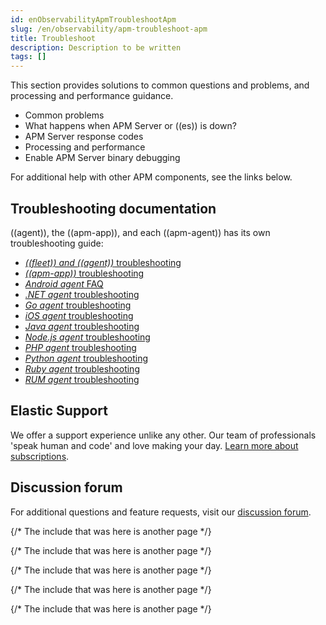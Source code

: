 ```yaml
---
id: enObservabilityApmTroubleshootApm
slug: /en/observability/apm-troubleshoot-apm
title: Troubleshoot
description: Description to be written
tags: []
---
```


<div id="apm-troubleshoot-apm"></div>

This section provides solutions to common questions and problems,
and processing and performance guidance.

* <DocLink id="enObservabilityApmCommonProblems">Common problems</DocLink>
* <DocLink id="enObservabilityApmServerEsDown">What happens when APM Server or ((es)) is down?</DocLink>
* <DocLink id="enObservabilityApmCommonResponseCodes">APM Server response codes</DocLink>
* <DocLink id="enObservabilityApmProcessingAndPerformance">Processing and performance</DocLink>
* <DocLink id="enObservabilityApmEnableApmServerDebugging">Enable APM Server binary debugging</DocLink>

For additional help with other APM components, see the links below.

<div id="apm-troubleshooting-docs"></div>

## Troubleshooting documentation

((agent)), the ((apm-app)), and each ((apm-agent)) has its own troubleshooting guide:

* [*((fleet)) and ((agent))* troubleshooting](((fleet-guide))/troubleshooting-intro.html)
* [*((apm-app))* troubleshooting](((kibana-ref))/troubleshooting.html)
* [*Android agent* FAQ](((apm-android-ref))/faq.html)
* [*.NET agent* troubleshooting](((apm-dotnet-ref-v))/troubleshooting.html)
* [*Go agent* troubleshooting](((apm-go-ref-v))/troubleshooting.html)
* [*iOS agent* troubleshooting](((apm-ios-ref-v))/troubleshooting.html)
* [*Java agent* troubleshooting](((apm-java-ref-v))/trouble-shooting.html)
* [*Node.js agent* troubleshooting](((apm-node-ref-v))/troubleshooting.html)
* [*PHP agent* troubleshooting](((apm-php-ref-v))/troubleshooting.html)
* [*Python agent* troubleshooting](((apm-py-ref-v))/troubleshooting.html)
* [*Ruby agent* troubleshooting](((apm-ruby-ref-v))/debugging.html)
* [*RUM agent* troubleshooting](((apm-rum-ref-v))/troubleshooting.html)

<div id="apm-elastic-support"></div>

## Elastic Support

We offer a support experience unlike any other.
Our team of professionals 'speak human and code' and love making your day.
[Learn more about subscriptions](https://www.elastic.co/subscriptions).

<div id="apm-discussion-forum"></div>

## Discussion forum

For additional questions and feature requests,
visit our [discussion forum](https://discuss.elastic.co/c/apm).

{/* The include that was here is another page */}

{/* The include that was here is another page */}

{/* The include that was here is another page */}

{/* The include that was here is another page */}

{/* The include that was here is another page */}
